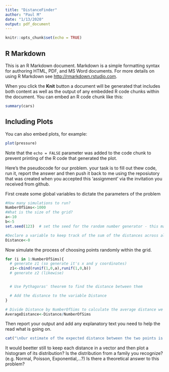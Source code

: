 ```yaml
---
title: "DistanceFinder"
author: "Paul M"
date: "1/13/2020"
output: pdf_document
---
```


```r
knitr::opts_chunk$set(echo = TRUE)
```

## R Markdown

This is an R Markdown document. Markdown is a simple formatting syntax for authoring HTML, PDF, and MS Word documents. For more details on using R Markdown see <http://rmarkdown.rstudio.com>.

When you click the **Knit** button a document will be generated that includes both content as well as the output of any embedded R code chunks within the document. You can embed an R code chunk like this:

```r
summary(cars)
```

## Including Plots

You can also embed plots, for example:

```r
plot(pressure)
```

Note that the `echo = FALSE` parameter was added to the code chunk to prevent printing of the R code that generated the plot.


Here's the pseudocode for our problem. your task is to fill out thew code, run it, report the answer and then push it back to me using the reposiutory that was created when you accepted this 'assignment' via the invitation you received from github.

First create some global variables to dictate the parameters of the problem
```r
#How many simulations to run?
NumberOfSims<-1000
#What is the size of the grid?
a<-10
b<-5
set.seed(123)  # set the seed for the random number generator - this makes sure the results are reproducible when we are debugging

#Declare a variable to keep track of the sum of the distances across all simulations
Distance<-0
```


Now simulate the process of choosing points randomly within the grid.
```r
for (i in 1:NumberOfSims){
  # generate z1 (so generate it's x and y coordinates)
  z1<-cbind(runif(1,0,a),runif(1,0,b))
  # generate z2 (likewise)


  # Use Pythagoras' theorem to find the distance between them

  # Add the distance to the variable Distance
}

# Divide Distance by NumberOfSims to calculate the average distance we observed across all sims
AverageDistance<-Distance/NumberOfSims
```

Then report your output and add any explanatory text you need to help the read what is going on.

```r
cat("\nOur estimate of the expected distance between the two points is ",AverageDistance)
```

It would beetter still to keep each distance in a vector and then plot a histogram of its distribution? 
Is the distribution from a family you recognize? (e.g. Normal, Poisson, Exponential,...?)
Is there a theoretical answer to this problem?

